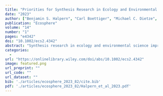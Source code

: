 ```yaml
---
title: "Priorities for Synthesis Research in Ecology and Environmental Science"
date: "2023"
author: ["Benjamin S. Halpern", "Carl Boettiger", "Michael C. Dietze", "Jessica A. Gephart", "Patrick Gonzalez", "Nancy B. Grimm", "Peter M. Groffman", "Jessica Gurevitch", "Sarah E. Hobbie", "Kimberly J. Komatsu", "Kristy J. Kroeker", "Heather J. Lahr", "David M. Lodge", "Christopher J. Lortie", "Julie S. S. Lowndes", "Fiorenza Micheli", "Hugh P. Possingham", "Mary H. Ruckelshaus", "Courtney Scarborough", "Chelsea L. Wood", "Grace C. Wu", "Lina Aoyama", "Eva E. Arroyo", "Christie A. Bahlai", "Erin E. Beller", "Rachael E. Blake", "Karrigan S. Bork", "Trevor A. Branch", "Norah E. M. Brown", "Julien Brun", "Emilio M. Bruna", "Lauren B. Buckley", "Jessica L. Burnett", "Max C. N. Castorani", "Samantha H. Cheng", "Sarah C. Cohen", "Jessica L. Couture", "Larry B. Crowder", "Laura E. Dee", "Arildo S. Dias", "Ignacio J. Diaz-Maroto", "Martha R. Downs", "Joan C. Dudney", "Erle C. Ellis", "Kyle A. Emery", "Jacob G. Eurich", "Bridget E. Ferriss", "Alexa Fredston", "Hikaru Furukawa", "Sara A. Gagne", "Sarah R. Garlick", "Colin J. Garroway", "Kaitlyn M. Gaynor", "Angelica L. Gonzalez", "Eliza M. Grames", "Tamar Guy-Haim", "Ed Hackett", "Lauren M. Hallett", "Tamara K. Harms", "Danielle E. Haulsee", "Kyle J. Haynes", "Elliott L. Hazen", "Rebecca M. Jarvis", "Kristal Jones", "Gaurav S. Kandlikar", "Dustin W. Kincaid", "Matthew L. Knope", "Anil Koirala", "Jurek Kolasa", "John S. Kominoski", "Julia Koricheva", "Lesley T. Lancaster", "Jake A. Lawlor", "Heili E. Lowman", "Frank E. Muller-Karger", "Kari E. A. Norman", "Nan Nourn", "Casey C. O'Hara", "Suzanne X. Ou", "Jacqueline L. Padilla-Gamino", "Paula Pappalardo", "Ryan A. Peek", "Dominique Pelletier", "Stephen Plont", "Lauren C. Ponisio", "Cristina Portales-Reyes", "Diogo B. Provete", "Eric J. Raes", "Carlos Ramirez-Reyes", "Irene Ramos", "Sydne Record", "Anthony J. Richardson", "Roberto Salguero-Gomez", "Erin V. Satterthwaite", "Chloe Schmidt", "Aaron J. Schwartz", "Craig R. See", "Brendan D. Shea", "Rachel S. Smith", "Eric R. Sokol", "Christopher T. Solomon", "Trisha Spanbauer", "Paris V. Stefanoudis", "Beckett W. Sterner", "Vitor Sudbrack", "Jonathan D. Tonkin", "Ashley R. Townes", "Mireia Valle", "Jonathan A. Walter", "Kathryn I. Wheeler", "William R. Wieder", "David R. Williams", "Marten Winter", "Barbora Winterova", "Lucy C. Woodall", "Adam S. Wymore", "Casey Youngflesh"]
publication: "Ecosphere"
volume: "14"
number: "1"
pages: "e4342"
doi: "10.1002/ecs2.4342"
abstract: "Synthesis research in ecology and environmental science improves understanding, advances theory, identifies research priorities, and supports management strategies by linking data, ideas, and tools. Accelerating environmental challenges increases the need to focus synthesis science on the most pressing questions. To leverage input from the broader research community, we convened a virtual workshop with participants from many countries and disciplines to examine how and where synthesis can address key questions and themes in ecology and environmental science in the coming decade. Seven priority research topics emerged: (1) diversity, equity, inclusion, and justice (DEIJ), (2) human and natural systems, (3) actionable and use-inspired science, (4) scale, (5) generality, (6) complexity and resilience, and (7) predictability. Additionally, two issues regarding the general practice of synthesis emerged: the need for increased participant diversity and inclusive research practices; and increased and improved data flow, access, and skill-building. These topics and practices provide a strategic vision for future synthesis in ecology and environmental science."
categories: 
  - 
url: "https://onlinelibrary.wiley.com/doi/abs/10.1002/ecs2.4342"
image: featured.png
url_preprint: ""
url_code: ""
url_dataset: ""
bib: './articles/ecosphere_2023_82/cite.bib'
pdf: './articles/ecosphere_2023_82/Halpern_et_al_2023.pdf'
---
```

